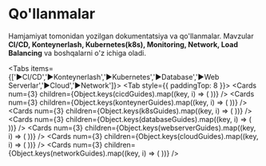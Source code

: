 
# Qo'llanmalar

Hamjamiyat tomonidan yozilgan dokumentatsiya va qo'llanmalar. Mavzular **CI/CD, Konteynerlash, Kubernetes(k8s), Monitoring, Network, Load Balancing** va boshqalarni o'z ichiga oladi.

<Tabs items={['▶️CI/CD','▶️Konteynerlash','▶️Kubernetes','▶️Database','▶️Web Serverlar','▶️Cloud','▶️Network']}>
  <Tab style={{ paddingTop: 8 }}>
    <Cards
      num={3}
      children={Object.keys(cicdGuides).map((key, i) => (
        <Card
          key={i}
          title={cicdGuides[key].title}
          description={cicdGuides[key].description}
          icon={cicdGuides[key].icon}
          href={cicdGuides[key].href}
        />
      ))}
    />
  </Tab>
  <Tab>
    <Cards
      num={3}
      children={Object.keys(konteynerGuides).map((key, i) => (
        <Card
          key={i}
          title={konteynerGuides[key].title}
          description={konteynerGuides[key].description}
          icon={konteynerGuides[key].icon}
          href={konteynerGuides[key].href}
        />
      ))}
    />
  </Tab>
  <Tab>
    <Cards
      num={3}
      children={Object.keys(k8sGuides).map((key, i) => (
        <Card
          key={i}
          title={k8sGuides[key].title}
          description={k8sGuides[key].description}
          icon={k8sGuides[key].icon}
          href={k8sGuides[key].href}
        />
      ))}
    />
  </Tab>
  <Tab>
    <Cards
      num={3}
      children={Object.keys(databaseGuides).map((key, i) => (
        <Card
          key={i}
          title={databaseGuides[key].title}
          description={databaseGuides[key].description}
          icon={databaseGuides[key].icon}
          href={databaseGuides[key].href}
        />
      ))}
    />
  </Tab>
  <Tab>
    <Cards
      num={3}
      children={Object.keys(webserverGuides).map((key, i) => (
        <Card
          key={i}
          title={webserverGuides[key].title}
          description={webserverGuides[key].description}
          icon={webserverGuides[key].icon}
          href={webserverGuides[key].href}
        />
      ))}
    />
  </Tab>
  <Tab>
    <Cards
      num={3}
      children={Object.keys(cloudGuides).map((key, i) => (
        <Card
          key={i}
          title={cloudGuides[key].title}
          description={cloudGuides[key].description}
          icon={cloudGuides[key].icon}
          href={cloudGuides[key].href}
        />
      ))}
    />
  </Tab>
  <Tab>
    <Cards
      num={3}
      children={Object.keys(networkGuides).map((key, i) => (
        <Card
          key={i}
          title={networkGuides[key].title}
          description={networkGuides[key].description}
          icon={networkGuides[key].icon}
          href={networkGuides[key].href}
        />
      ))}
    />
  </Tab>
</Tabs>